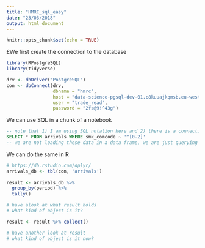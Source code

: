 ```yaml
---
title: "HMRC_sql_easy"
date: "23/03/2018"
output: html_document
---
```


```r
knitr::opts_chunk$set(echo = TRUE)
```

£We first create the connection to the database

```r

library(RPostgreSQL)
library(tidyverse)

drv <- dbDriver("PostgreSQL")
con <- dbConnect(drv,
                 dbname = "hmrc",
                 host = "data-science-pgsql-dev-01.c8kuuajkqmsb.eu-west-2.rds.amazonaws.com",
                 user = "trade_read",
                 password = "2fs@9!^43g")

```

We can use SQL in a chunk of a notebook

```sql

-- note that 1) I am using SQL notation here and 2) there is a connection reference in the definition of this chunk
SELECT * FROM arrivals WHERE smk_comcode ~ '^[0-2]'
-- we are not loading these data in a data frame, we are just querying the data

```

We can do the same in R

```r

# https://db.rstudio.com/dplyr/
arrivals_db <- tbl(con, 'arrivals')
  
result <- arrivals_db %>% 
  group_by(period) %>%
  tally()

# have alook at what result holds
# what kind of object is it? 

result <- result %>% collect()

# have another look at result
# what kind of object is it now?

```